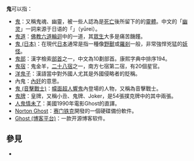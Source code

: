 {{TA
|G1=IT
}}
'''鬼'''可以指：
*[[鬼|鬼]]：又稱鬼魂、幽靈，被一些人認為是[[死亡|死亡]]後所留下的的[[靈體|靈體]]。中文的「[[幽灵|幽灵]]」一詞来源于日语的「{{lang|ja|幽霊}}」（yūrei）。
*[[餓鬼|鬼道]]：[[佛教|佛教]][[六道輪迴|六道輪迴]]中的一道，其[[眾生|眾生]]大多是痛苦饑饉。
*[[鬼_(日本)|鬼 (日本)]]：在現代[[日本|日本]]通常是指一種像[[野獸|野獸]]或[[羅剎|羅剎]]一般，非常強悍兇猛的[[妖怪|妖怪]]。
*[[鬼部|鬼部]]：漢字檢索[[部首|部首]]之一，中文為10劃部首。康熙字典中排序194。
*[[鬼宿|鬼宿]]：鬼金羊，[[二十八宿|二十八宿]]之一，南方七宿第二宿，有20個星官。
*[[洋鬼子|洋鬼子]]：漢語當中對外國人尤其是外國侵略者的貶稱。
*內鬼：[[內奸|內奸]]的意思。
*[[幪面超人響鬼#鬼（音擊戰士）（本作登場的假面騎士）|鬼 (音擊戰士)]]：[[幪面超人響鬼|幪面超人響鬼]]內登場的人物，又稱為音擊戰士。
*[[皇牌_(撲克牌)|鬼牌]]：皇牌，又稱小丑、鬼牌、Joker，是54張撲克牌中的其中兩張。
*[[人鬼情未了|人鬼情未了]]：美國1990年電影Ghost的直譯。
*[[Norton_Ghost|Norton Ghost]]：[[赛门铁克|赛门铁克]]開發的一個硬碟備份軟件。
*[[Ghost_(博客平台)|Ghost (博客平台)]]：一款开源博客软件。

== 參見 ==
* {{Lookfrom|鬼}}

{{disambig|Cat=一字消歧义|G}}
